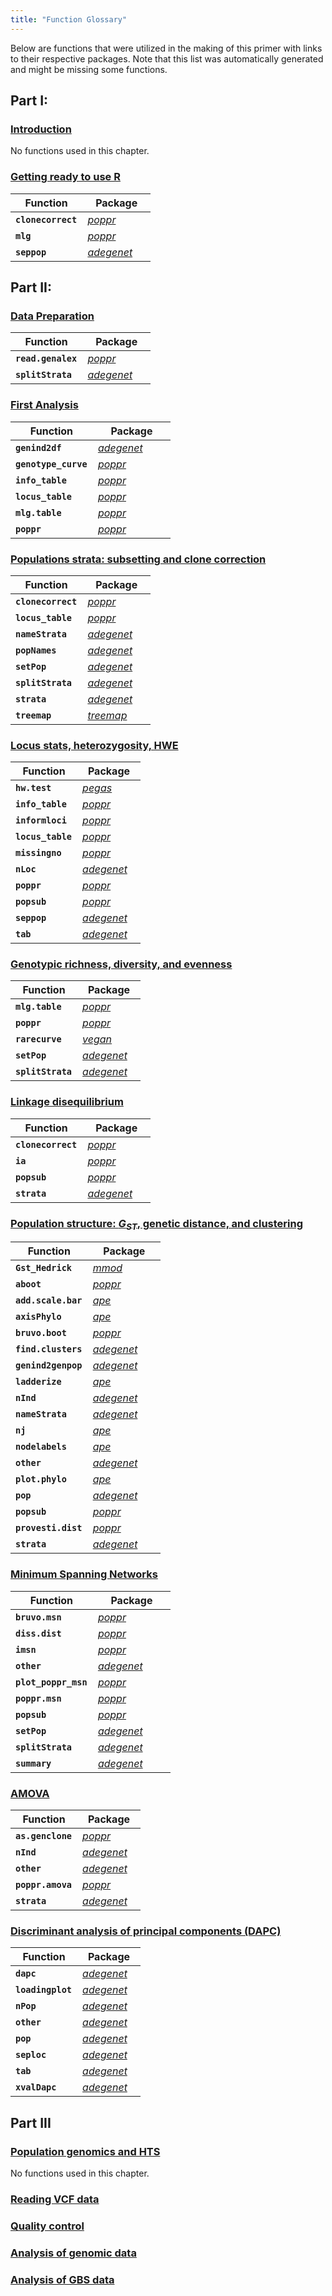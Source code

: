 ```yaml
---
title: "Function Glossary"
---
```



Below are functions that were utilized in the making of this primer with links to their respective packages. Note that this list was automatically generated and might be missing some functions.

##  Part I:

### [Introduction](Introduction.html)

No functions used in this chapter.

### [Getting ready to use R](Getting_ready_to_use_R.html)

 | **Function** | **Package** |
 |--------------|-------------|
 | **`clonecorrect`** | [*poppr*](http://cran.r-project.org/package=poppr) |
 | **`mlg`** | [*poppr*](http://cran.r-project.org/package=poppr) |
 | **`seppop`** | [*adegenet*](http://cran.r-project.org/package=adegenet) |

##  Part II:

### [Data Preparation](Data_Preparation.html)

 | **Function** | **Package** |
 |--------------|-------------|
 | **`read.genalex`** | [*poppr*](http://cran.r-project.org/package=poppr) |
 | **`splitStrata`** | [*adegenet*](http://cran.r-project.org/package=adegenet) |

### [First Analysis](First_Steps.html)

 | **Function** | **Package** |
 |--------------|-------------|
 | **`genind2df`** | [*adegenet*](http://cran.r-project.org/package=adegenet) |
 | **`genotype_curve`** | [*poppr*](http://cran.r-project.org/package=poppr) |
 | **`info_table`** | [*poppr*](http://cran.r-project.org/package=poppr) |
 | **`locus_table`** | [*poppr*](http://cran.r-project.org/package=poppr) |
 | **`mlg.table`** | [*poppr*](http://cran.r-project.org/package=poppr) |
 | **`poppr`** | [*poppr*](http://cran.r-project.org/package=poppr) |

### [Populations strata: subsetting and clone correction](Population_Strata.html)

 | **Function** | **Package** |
 |--------------|-------------|
 | **`clonecorrect`** | [*poppr*](http://cran.r-project.org/package=poppr) |
 | **`locus_table`** | [*poppr*](http://cran.r-project.org/package=poppr) |
 | **`nameStrata`** | [*adegenet*](http://cran.r-project.org/package=adegenet) |
 | **`popNames`** | [*adegenet*](http://cran.r-project.org/package=adegenet) |
 | **`setPop`** | [*adegenet*](http://cran.r-project.org/package=adegenet) |
 | **`splitStrata`** | [*adegenet*](http://cran.r-project.org/package=adegenet) |
 | **`strata`** | [*adegenet*](http://cran.r-project.org/package=adegenet) |
 | **`treemap`** | [*treemap*](http://cran.r-project.org/package=treemap) |

### [Locus stats, heterozygosity, HWE](Locus_Stats.html)

 | **Function** | **Package** |
 |--------------|-------------|
 | **`hw.test`** | [*pegas*](http://cran.r-project.org/package=pegas) |
 | **`info_table`** | [*poppr*](http://cran.r-project.org/package=poppr) |
 | **`informloci`** | [*poppr*](http://cran.r-project.org/package=poppr) |
 | **`locus_table`** | [*poppr*](http://cran.r-project.org/package=poppr) |
 | **`missingno`** | [*poppr*](http://cran.r-project.org/package=poppr) |
 | **`nLoc`** | [*adegenet*](http://cran.r-project.org/package=adegenet) |
 | **`poppr`** | [*poppr*](http://cran.r-project.org/package=poppr) |
 | **`popsub`** | [*poppr*](http://cran.r-project.org/package=poppr) |
 | **`seppop`** | [*adegenet*](http://cran.r-project.org/package=adegenet) |
 | **`tab`** | [*adegenet*](http://cran.r-project.org/package=adegenet) |

### [Genotypic richness, diversity, and evenness](Genotypic_EvenRichDiv.html)

 | **Function** | **Package** |
 |--------------|-------------|
 | **`mlg.table`** | [*poppr*](http://cran.r-project.org/package=poppr) |
 | **`poppr`** | [*poppr*](http://cran.r-project.org/package=poppr) |
 | **`rarecurve`** | [*vegan*](http://cran.r-project.org/package=vegan) |
 | **`setPop`** | [*adegenet*](http://cran.r-project.org/package=adegenet) |
 | **`splitStrata`** | [*adegenet*](http://cran.r-project.org/package=adegenet) |

### [Linkage disequilibrium](Linkage_disequilibrium.html)

 | **Function** | **Package** |
 |--------------|-------------|
 | **`clonecorrect`** | [*poppr*](http://cran.r-project.org/package=poppr) |
 | **`ia`** | [*poppr*](http://cran.r-project.org/package=poppr) |
 | **`popsub`** | [*poppr*](http://cran.r-project.org/package=poppr) |
 | **`strata`** | [*adegenet*](http://cran.r-project.org/package=adegenet) |

### [Population structure: $G_{ST}$, genetic distance, and clustering](Pop_Structure.html)

 | **Function** | **Package** |
 |--------------|-------------|
 | **`Gst_Hedrick`** | [*mmod*](http://cran.r-project.org/package=mmod) |
 | **`aboot`** | [*poppr*](http://cran.r-project.org/package=poppr) |
 | **`add.scale.bar`** | [*ape*](http://cran.r-project.org/package=ape) |
 | **`axisPhylo`** | [*ape*](http://cran.r-project.org/package=ape) |
 | **`bruvo.boot`** | [*poppr*](http://cran.r-project.org/package=poppr) |
 | **`find.clusters`** | [*adegenet*](http://cran.r-project.org/package=adegenet) |
 | **`genind2genpop`** | [*adegenet*](http://cran.r-project.org/package=adegenet) |
 | **`ladderize`** | [*ape*](http://cran.r-project.org/package=ape) |
 | **`nInd`** | [*adegenet*](http://cran.r-project.org/package=adegenet) |
 | **`nameStrata`** | [*adegenet*](http://cran.r-project.org/package=adegenet) |
 | **`nj`** | [*ape*](http://cran.r-project.org/package=ape) |
 | **`nodelabels`** | [*ape*](http://cran.r-project.org/package=ape) |
 | **`other`** | [*adegenet*](http://cran.r-project.org/package=adegenet) |
 | **`plot.phylo`** | [*ape*](http://cran.r-project.org/package=ape) |
 | **`pop`** | [*adegenet*](http://cran.r-project.org/package=adegenet) |
 | **`popsub`** | [*poppr*](http://cran.r-project.org/package=poppr) |
 | **`provesti.dist`** | [*poppr*](http://cran.r-project.org/package=poppr) |
 | **`strata`** | [*adegenet*](http://cran.r-project.org/package=adegenet) |

### [Minimum Spanning Networks](Minimum_Spanning_Networks.html)

 | **Function** | **Package** |
 |--------------|-------------|
 | **`bruvo.msn`** | [*poppr*](http://cran.r-project.org/package=poppr) |
 | **`diss.dist`** | [*poppr*](http://cran.r-project.org/package=poppr) |
 | **`imsn`** | [*poppr*](http://cran.r-project.org/package=poppr) |
 | **`other`** | [*adegenet*](http://cran.r-project.org/package=adegenet) |
 | **`plot_poppr_msn`** | [*poppr*](http://cran.r-project.org/package=poppr) |
 | **`poppr.msn`** | [*poppr*](http://cran.r-project.org/package=poppr) |
 | **`popsub`** | [*poppr*](http://cran.r-project.org/package=poppr) |
 | **`setPop`** | [*adegenet*](http://cran.r-project.org/package=adegenet) |
 | **`splitStrata`** | [*adegenet*](http://cran.r-project.org/package=adegenet) |
 | **`summary`** | [*adegenet*](http://cran.r-project.org/package=adegenet) |

### [AMOVA](AMOVA.html)

 | **Function** | **Package** |
 |--------------|-------------|
 | **`as.genclone`** | [*poppr*](http://cran.r-project.org/package=poppr) |
 | **`nInd`** | [*adegenet*](http://cran.r-project.org/package=adegenet) |
 | **`other`** | [*adegenet*](http://cran.r-project.org/package=adegenet) |
 | **`poppr.amova`** | [*poppr*](http://cran.r-project.org/package=poppr) |
 | **`strata`** | [*adegenet*](http://cran.r-project.org/package=adegenet) |

### [Discriminant analysis of principal components (DAPC)](DAPC.html)

 | **Function** | **Package** |
 |--------------|-------------|
 | **`dapc`** | [*adegenet*](http://cran.r-project.org/package=adegenet) |
 | **`loadingplot`** | [*adegenet*](http://cran.r-project.org/package=adegenet) |
 | **`nPop`** | [*adegenet*](http://cran.r-project.org/package=adegenet) |
 | **`other`** | [*adegenet*](http://cran.r-project.org/package=adegenet) |
 | **`pop`** | [*adegenet*](http://cran.r-project.org/package=adegenet) |
 | **`seploc`** | [*adegenet*](http://cran.r-project.org/package=adegenet) |
 | **`tab`** | [*adegenet*](http://cran.r-project.org/package=adegenet) |
 | **`xvalDapc`** | [*adegenet*](http://cran.r-project.org/package=adegenet) |

## Part III

### [Population genomics and HTS](intro_vcf.html)
  
No functions used in this chapter.

### [Reading VCF data](reading_vcf.html)

### [Quality control](qc.html)

### [Analysis of genomic data](analysis_of_genome.html)

### [Analysis of GBS data](gbs_analysis.html)
